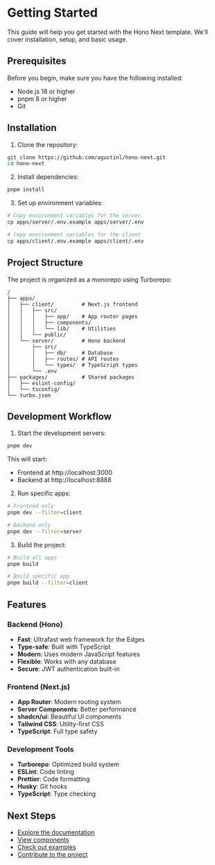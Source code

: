 # Getting Started

This guide will help you get started with the Hono Next template. We'll cover installation, setup, and basic usage.

## Prerequisites

Before you begin, make sure you have the following installed:

- Node.js 18 or higher
- pnpm 8 or higher
- Git

## Installation

1. Clone the repository:

```bash
git clone https://github.com/agustinl/hono-next.git
cd hono-next
```

2. Install dependencies:

```bash
pnpm install
```

3. Set up environment variables:

```bash
# Copy environment variables for the server
cp apps/server/.env.example apps/server/.env

# Copy environment variables for the client
cp apps/client/.env.example apps/client/.env
```

## Project Structure

The project is organized as a monorepo using Turborepo:

```
/
├── apps/
│   ├── client/         # Next.js frontend
│   │   ├── src/
│   │   │   ├── app/    # App router pages
│   │   │   ├── components/
│   │   │   └── lib/    # Utilities
│   │   └── public/
│   └── server/         # Hono backend
│       ├── src/
│       │   ├── db/     # Database
│       │   ├── routes/ # API routes
│       │   └── types/  # TypeScript types
│       └── .env
├── packages/           # Shared packages
│   ├── eslint-config/
│   └── tsconfig/
└── turbo.json
```

## Development Workflow

1. Start the development servers:

```bash
pnpm dev
```

This will start:
- Frontend at http://localhost:3000
- Backend at http://localhost:8888

2. Run specific apps:

```bash
# Frontend only
pnpm dev --filter=client

# Backend only
pnpm dev --filter=server
```

3. Build the project:

```bash
# Build all apps
pnpm build

# Build specific app
pnpm build --filter=client
```

## Features

### Backend (Hono)

- **Fast**: Ultrafast web framework for the Edges
- **Type-safe**: Built with TypeScript
- **Modern**: Uses modern JavaScript features
- **Flexible**: Works with any database
- **Secure**: JWT authentication built-in

### Frontend (Next.js)

- **App Router**: Modern routing system
- **Server Components**: Better performance
- **shadcn/ui**: Beautiful UI components
- **Tailwind CSS**: Utility-first CSS
- **TypeScript**: Full type safety

### Development Tools

- **Turborepo**: Optimized build system
- **ESLint**: Code linting
- **Prettier**: Code formatting
- **Husky**: Git hooks
- **TypeScript**: Type checking

## Next Steps

- [Explore the documentation](/docs)
- [View components](/docs/components)
- [Check out examples](/docs/examples)
- [Contribute to the project](https://github.com/agustinl/hono-next)

